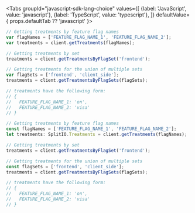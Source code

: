 
<Tabs
  groupId="javascript-sdk-lang-choice"
  values={[
    {label: 'JavaScript', value: 'javascript'},
    {label: 'TypeScript', value: 'typescript'},
  ]} defaultValue={ props.defaultTab ?? 'javascript' }>
  <TabItem value="javascript">

```javascript
// Getting treatments by feature flag names
var flagNames = ['FEATURE_FLAG_NAME_1', 'FEATURE_FLAG_NAME_2'];
var treatments = client.getTreatments(flagNames);

// Getting treatments by set
treatments = client.getTreatmentsByFlagSet('frontend');

// Getting treatments for the union of multiple sets
var flagSets = ['frontend', 'client_side'];
treatments = client.getTreatmentsByFlagSets(flagSets);

// treatments have the following form:
// {
//   FEATURE_FLAG_NAME_1: 'on',
//   FEATURE_FLAG_NAME_2: 'visa'
// }
```

  </TabItem>
  <TabItem value="typescript">

```typescript
// Getting treatments by feature flag names
const flagNames = ['FEATURE_FLAG_NAME_1', 'FEATURE_FLAG_NAME_2'];
let treatments: SplitIO.Treatments = client.getTreatments(flagNames);

// Getting treatments by set
treatments = client.getTreatmentsByFlagSet('frontend');

// Getting treatments for the union of multiple sets
const flagSets = ['frontend', 'client_side'];
treatments = client.getTreatmentsByFlagSets(flagSets);

// treatments have the following form:
// {
//   FEATURE_FLAG_NAME_1: 'on',
//   FEATURE_FLAG_NAME_2: 'visa'
// }
```

  </TabItem>
</Tabs>